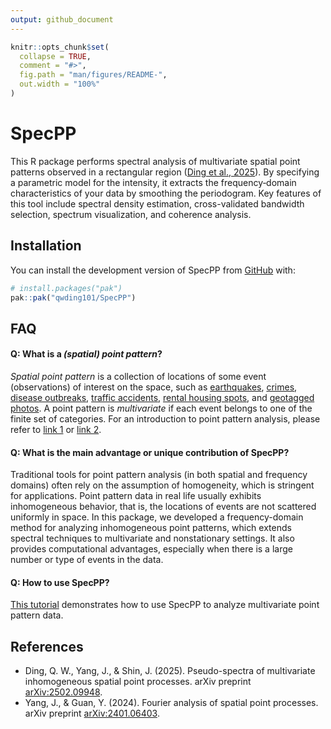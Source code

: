 ```yaml
---
output: github_document
---
```


<!-- README.md is generated from README.Rmd. Please edit that file -->

```r
knitr::opts_chunk$set(
  collapse = TRUE,
  comment = "#>",
  fig.path = "man/figures/README-",
  out.width = "100%"
)
```

# SpecPP

<!-- badges: start -->

<!-- badges: end -->

This R package performs spectral analysis of multivariate spatial point patterns observed in a rectangular region ([Ding et al., 2025](https://arxiv.org/abs/2502.09948)). By specifying a parametric model for the intensity, it extracts the frequency‐domain characteristics of your data by smoothing the periodogram. Key features of this tool include spectral density estimation, cross-validated bandwidth selection, spectrum visualization, and coherence analysis.

## Installation

You can install the development version of SpecPP from [GitHub](https://github.com/) with:

```r
# install.packages("pak")
pak::pak("qwding101/SpecPP")
```

## FAQ

#### **Q:** What is a *(spatial) point pattern*?

*Spatial point pattern* is a collection of locations of some event (observations) of interest on the space, such as [earthquakes](https://earthquake.usgs.gov/earthquakes/map/?extent=-89.1006,-517.5&extent=89.1006,66.09375&range=month&magnitude=4.5&baseLayer=terrain&settings=true), [crimes](https://www.crimemapping.com/map/agency/98), [disease outbreaks](https://www.healthmap.org/en/), [traffic accidents](http://www2.wagmap.jp/jikomap/APIDetail/Gate?API=1&linkid=7ca308ba-e675-436a-a50c-320662f5ff78&mid=1), [rental housing spots](https://www.homes.co.jp/chintai/tokyo/map/), and [geotagged photos](https://www.kaggle.com/datasets/ifeanyichukwunwobodo/tokyo-geotagged-flickr-images). A point pattern is *multivariate* if each event belongs to one of the finite set of categories. For an introduction to point pattern analysis, please refer to [link 1](https://documentation.sas.com/doc/en/pgmsascdc/v_063/statug/statug_spp_overview02.htm) or [link 2](https://geographicdata.science/book/notebooks/08_point_pattern_analysis.html). 

#### **Q:** What is the main advantage or unique contribution of SpecPP?

Traditional tools for point pattern analysis (in both spatial and frequency domains) often rely on the assumption of homogeneity, which is stringent for applications. Point pattern data in real life usually exhibits inhomogeneous behavior, that is, the locations of events are not scattered uniformly in space. In this package, we developed a frequency-domain method for analyzing inhomogeneous point patterns, which extends spectral techniques to multivariate and nonstationary settings. It also provides computational advantages, especially when there is a large number or type of events in the data.

#### **Q:** How to use SpecPP?

[This tutorial](https://qwding101.github.io/SpecPP/articles/lansing.html) demonstrates how to use SpecPP to analyze multivariate point pattern data.

## References

-   Ding, Q. W., Yang, J., & Shin, J. (2025). Pseudo-spectra of multivariate inhomogeneous spatial point processes. arXiv preprint [arXiv:2502.09948](https://arxiv.org/abs/2502.09948).
-   Yang, J., & Guan, Y. (2024). Fourier analysis of spatial point processes. arXiv preprint [arXiv:2401.06403](https://arxiv.org/abs/2401.06403).

<!-- You'll still need to render `README.Rmd` regularly, to keep `README.md` up-to-date. `devtools::build_readme()` is handy for this. In that case, don't forget to commit and push the resulting figure files, so they display on GitHub and CRAN. -->
